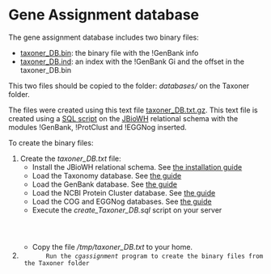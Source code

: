 = Gene Assignment database =

The gene assignment database includes two binary files: 

<ul>
    <li>[http://pongor.itk.ppke.hu/geneassigment/taxoner_DB.bin taxoner_DB.bin]: the binary file with the !GenBank info</li>
    <li>[http://pongor.itk.ppke.hu/geneassigment/taxoner_DB.ind taxoner_DB.ind]: an index with the !GenBank Gi and the offset in the taxoner_DB.bin</li>
</ul>

This two files should be copied to the folder: <i>databases/</i> on the Taxoner folder.

The files were created using this text file [http://pongor.itk.ppke.hu/geneassigment/taxoner_DB.txt.gz taxoner_DB.txt.gz]. This text file is created using a [http://taxoner.googlecode.com/svn/trunk/Taxoner/src/cgassignment/create_Taxoner_DB.sql SQL script] on the [http://code.google.com/p/jbiowh/ JBioWH] relational schema with the modules !GenBank, !ProtClust and !EGGNog inserted.


To create the binary files:

<ol>
    <li>Create the <i>taxoner_DB.txt</i> file:<br>
        <ul>
            <li>Install the JBioWH relational schema. See [http://code.google.com/p/jbiowh/wiki/InstallationGuide the installation guide]</li>
            <li>Load the Taxonomy database. See [http://code.google.com/p/jbiowh/wiki/TaxonomyCF the guide]</li>
            <li>Load the GenBank database. See [http://code.google.com/p/jbiowh/wiki/GenBankCF the guide]</li>
            <li>Load the NCBI Protein Cluster database. See [http://code.google.com/p/jbiowh/wiki/NCBIProtClustCF the guide]</li>
            <li>Load the COG and EGGNog databases. See [http://code.google.com/p/jbiowh/wiki/COGCF the guide]</li>
            <li>Execute the <i>create_Taxoner_DB.sql</i> script on your server
                {{{mysql biowh < create_Taxoner_DB.sql}}}
            </li>
            <li>Copy the file <i>/tmp/taxoner_DB.txt</i> to your home.</li>
        </ul>
    
    <li>
        Run the <i>cgassignment</i> program to create the binary files from the Taxoner folder
        {{{./bin/cgassignment -w -t ~/taxoner_DB.txt -b databases/taxoner_DB.bin -i databases/taxoner_DB.ind}}}
    </li>